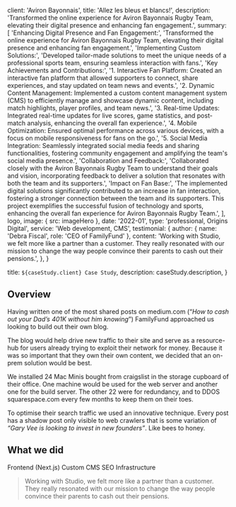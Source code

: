 

  client: 'Aviron Bayonnais',
  title: 'Allez les bleus et blancs!',
  description:
    'Transformed the online experience for Aviron Bayonnais Rugby Team, elevating their digital presence and enhancing fan engagement.',
   summary: [
    'Enhancing Digital Presence and Fan Engagement:',
    'Transformed the online experience for Aviron Bayonnais Rugby Team, elevating their digital presence and enhancing fan engagement.',
    'Implementing Custom Solutions:',
    'Developed tailor-made solutions to meet the unique needs of a professional sports team, ensuring seamless interaction with fans.',
    'Key Achievements and Contributions:',
    '1. Interactive Fan Platform: Created an interactive fan platform that allowed supporters to connect, share experiences, and stay updated on team news and events.',
    '2. Dynamic Content Management: Implemented a custom content management system (CMS) to efficiently manage and showcase dynamic content, including match highlights, player profiles, and team news.',
    '3. Real-time Updates: Integrated real-time updates for live scores, game statistics, and post-match analysis, enhancing the overall fan experience.',
    '4. Mobile Optimization: Ensured optimal performance across various devices, with a focus on mobile responsiveness for fans on the go.',
    '5. Social Media Integration: Seamlessly integrated social media feeds and sharing functionalities, fostering community engagement and amplifying the team\'s social media presence.',
    'Collaboration and Feedback:',
    'Collaborated closely with the Aviron Bayonnais Rugby Team to understand their goals and vision, incorporating feedback to deliver a solution that resonates with both the team and its supporters.',
    'Impact on Fan Base:',
    'The implemented digital solutions significantly contributed to an increase in fan interaction, fostering a stronger connection between the team and its supporters. This project exemplifies the successful fusion of technology and sports, enhancing the overall fan experience for Aviron Bayonnais Rugby Team.',
  ],
  logo,
  image: { src: imageHero },
  date: '2022-01',
  type: 'professional, Origins Digital',
  service: 'Web development, CMS',
  testimonial: {
    author: { name: 'Debra Fiscal', role: 'CEO of FamilyFund' },
    content:
      'Working with Studio, we felt more like a partner than a customer. They really resonated with our mission to change the way people convince their parents to cash out their pensions.',
  },
}

  title: `${caseStudy.client} Case Study`,
  description: caseStudy.description,
}

## Overview

Having written one of the most shared posts on medium.com (“_How to cash out your Dad’s 401K without him knowing_”) FamilyFund approached us looking to build out their own blog.

The blog would help drive new traffic to their site and serve as a resource-hub for users already trying to exploit their network for money. Because it was so important that they own their own content, we decided that an on-prem solution would be best.

We installed 24 Mac Minis bought from craigslist in the storage cupboard of their office. One machine would be used for the web server and another one for the build server. The other 22 were for redundancy, and to DDOS squarespace.com every few months to keep them on their toes.

To optimise their search traffic we used an innovative technique. Every post has a shadow post only visible to web crawlers that is some variation of _“Gary Vee is looking to invest in new founders”_. Like bees to honey.

## What we did

<TagList>
  <TagListItem>Frontend (Next.js)</TagListItem>
  <TagListItem>Custom CMS</TagListItem>
  <TagListItem>SEO</TagListItem>
  <TagListItem>Infrastructure</TagListItem>
</TagList>

<Blockquote
  author={{ name: 'Debra Fiscal', role: 'CEO of FamilyFund' }}
  image={{ src: imageDebraFiscal }}
>
  Working with Studio, we felt more like a partner than a customer. They really
  resonated with our mission to change the way people convince their parents to
  cash out their pensions.
</Blockquote>

<StatList>
  <StatListItem value="25%" label="Less traffic" />
  <StatListItem value="10x" label="Page load times" />
  <StatListItem value="15%" label="Higher infra costs" />
  <StatListItem value="$1.2M" label="Legal fees" />
</StatList>
